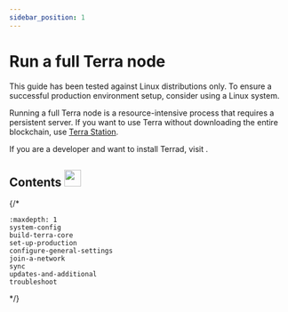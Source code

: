 ```yaml
---
sidebar_position: 1
---
```



# Run a full Terra node 


<Admonition type="caution" icon="☢️" title="Recommended operating systems">

This guide has been tested against Linux distributions only. To ensure a successful production environment setup, consider using a Linux system.

</Admonition>

Running a full Terra node is a resource-intensive process that requires a persistent server. If you want to use Terra without downloading the entire blockchain, use [Terra Station](https://station.terra.money/).

If you are a developer and want to install Terrad, visit [](../../develop/terrad/install-terrad.mdx).


## Contents <img src="/img/Glossary.svg" height="30px" />

{/*
```{toctree}
:maxdepth: 1
system-config
build-terra-core
set-up-production
configure-general-settings
join-a-network
sync
updates-and-additional
troubleshoot
```

*/}